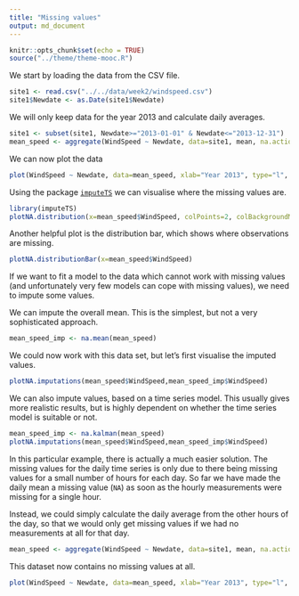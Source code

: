 ```yaml
---
title: "Missing values"
output: md_document
---
```


```r
knitr::opts_chunk$set(echo = TRUE)
source("../theme/theme-mooc.R")
```

We start by loading the data from the CSV file.
```r
site1 <- read.csv("../../data/week2/windspeed.csv")
site1$Newdate <- as.Date(site1$Newdate)
```
We will only keep data for the year 2013 and calculate daily averages.
```r
site1 <- subset(site1, Newdate>="2013-01-01" & Newdate<="2013-12-31")
mean_speed <- aggregate(WindSpeed ~ Newdate, data=site1, mean, na.action=na.pass)
```
We can now plot the data
```r
plot(WindSpeed ~ Newdate, data=mean_speed, xlab="Year 2013", type="l", col=2)
```

Using the package [`imputeTS`](https://cran.r-project.org/web/packages/imputeTS/index.html) we can visualise where the missing values are.
```r
library(imputeTS)
plotNA.distribution(x=mean_speed$WindSpeed, colPoints=2, colBackgroundMV=3)
```
Another helpful plot is the distribution bar, which shows where observations are missing.
```r
plotNA.distributionBar(x=mean_speed$WindSpeed)
```

If we want to fit a model to the data which cannot work with missing values (and unfortunately very few models can cope with missing values), we need to impute some values.

We can impute the overall mean. This is the simplest, but not a very sophisticated approach.

```r
mean_speed_imp <- na.mean(mean_speed)
```
We could now work with this data set, but let's first visualise the imputed values.
```r
plotNA.imputations(mean_speed$WindSpeed,mean_speed_imp$WindSpeed)
```

We can also impute values, based on a time series model. This usually gives more realistic results, but is highly dependent on whether the time series model is suitable or not.

```r
mean_speed_imp <- na.kalman(mean_speed)
plotNA.imputations(mean_speed$WindSpeed,mean_speed_imp$WindSpeed)
```

In this particular example, there is actually a much easier solution. The missing values for the daily time series is only due to there being missing values for a small number of hours for each day. So far we have made the daily mean a missing value (`NA`) as soon as the hourly measurements were missing for a single hour. 

Instead, we could simply calculate the daily average from the other hours of the day, so that we would only get missing values if we had no measurements at all for that day.
```r
mean_speed <- aggregate(WindSpeed ~ Newdate, data=site1, mean, na.action=na.omit)
```
This dataset now contains no missing values at all.
```r
plot(WindSpeed ~ Newdate, data=mean_speed, xlab="Year 2013", type="l", col=2)
```
